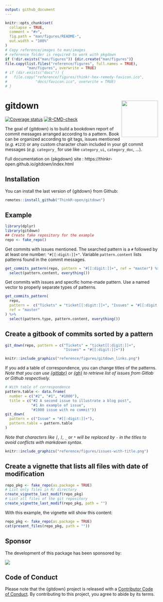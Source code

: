 ```yaml
---
output: github_document
---
```


<!-- README.md is generated from README.Rmd. Please edit that file -->

```r
knitr::opts_chunk$set(
  collapse = TRUE,
  comment = "#>",
  fig.path = "man/figures/README-",
  out.width = "100%"
)
# Copy reference/images to man/images
# reference folder is required to work with pkgdown
if (!dir.exists("man/figures")) {dir.create("man/figures")}
file.copy(list.files("reference/figures", full.names = TRUE),
          "man/figures", overwrite = TRUE)
# if (dir.exists("docs")) {
#   file.copy("reference/figures/thinkr-hex-remedy-favicon.ico",
#             "docs/favicon.ico", overwrite = TRUE)
# }
```
# gitdown <img src="man/figures/logo.png" align="right" alt="" width="120" />

<!-- badges: start -->
[![Coverage status](https://codecov.io/gh/ThinkR-open/gitdown/branch/master/graph/badge.svg)](https://codecov.io/github/ThinkR-open/gitdown?branch=master)
[![R-CMD-check](https://github.com/ThinkR-open/gitdown/workflows/R-CMD-check/badge.svg)](https://github.com/ThinkR-open/gitdown/actions)
<!-- badges: end -->

The goal of {gitdown} is to build a bookdown report of commit messages arranged according to a pattern. Book can be organized according to git tags, issues mentioned (*e.g.* `#123`) or any custom character chain included in your git commit messages (*e.g.* `category_` for use like `category_ui`, `category_doc`, ...).

Full documentation on {pkgdown} site : https://thinkr-open.github.io/gitdown/index.html  

## Installation

You can install the last version of {gitdown} from Github:

``` r
remotes::install_github("ThinkR-open/gitdown")
```

## Example

```r
library(dplyr)
library(gitdown)
## Create fake repository for the example
repo <- fake_repo()
```

Get commits with issues mentioned. The searched pattern is a `#` followed by at least one number: `"#[[:digit:]]+"`. Variable `pattern.content` lists patterns found in the commit messages. 

```r
get_commits_pattern(repo, pattern = "#[[:digit:]]+", ref = "master") %>% 
  select(pattern.content, everything())
```

Get commits with issues and specific home-made pattern. Use a named vector to properly separate types of patterns.

```r
get_commits_pattern(
  repo, 
  pattern =  c("Tickets" = "ticket[[:digit:]]+", "Issues" = "#[[:digit:]]+"),
  ref = "master"
) %>% 
  select(pattern.type, pattern.content, everything())
```

## Create a gitbook of commits sorted by a pattern

```r
git_down(repo, pattern = c("Tickets" = "ticket[[:digit:]]+",
                           "Issues" = "#[[:digit:]]+"))
```

```r
knitr::include_graphics("reference/figures/gitdown_links.png")
```

If you add a table of correspondence, you can change titles of the patterns.  
_Note that you can use [{gitlabr}](https://statnmap.github.io/gitlabr/) or [{gh}](https://gh.r-lib.org) to retrieve list of issues from Gitlab or Github respectively._  
```r
# With table of correspondence
pattern.table <- data.frame(
  number = c("#2", "#1", "#1000"),
  title = c("#2 A second issue to illustrate a blog post",
            "#1 An example of issue",
            "#1000 issue with no commit"))
git_down(
  pattern = c("Issue" = "#[[:digit:]]+"),
  pattern.table = pattern.table
)
```
_Note that characters like `[`, `]`, `_` or `*` will be replaced by `-` in the titles to avoid conflicts with markdown syntax._


```r
knitr::include_graphics("reference/figures/issues-with-title.png")
```

## Create a vignette that lists all files with date of modification

```r
repo_pkg <- fake_repo(as.package = TRUE)
# List only files in R/ directory
create_vignette_last_modif(repo_pkg)
# List all files of the git repository
create_vignette_last_modif(repo_pkg, path = "")
```

With this example, the vignette will show this content:  

```r
repo_pkg <- fake_repo(as.package = TRUE)
cat(present_files(repo_pkg, path = ""))
```

## Sponsor

The development of this package has been sponsored by: 

<a href = "https://www.servier.fr/"><img src = "man/figures/servier.png"></img></a>
  
## Code of Conduct
  
Please note that the {gitdown} project is released with a
[Contributor Code of Conduct](https://contributor-covenant.org/version/2/0/CODE_OF_CONDUCT.html).
By contributing to this project, you agree to abide by its terms.
